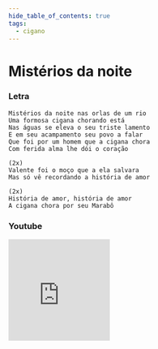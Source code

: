 ```yaml
---
hide_table_of_contents: true
tags:
  - cigano
---
```


# Mistérios da noite

### Letra

```text
Mistérios da noite nas orlas de um rio
Uma formosa cigana chorando está
Nas águas se eleva o seu triste lamento
E em seu acampamento seu povo a falar
Que foi por um homem que a cigana chora
Com ferida alma lhe dói o coração

(2x)
Valente foi o moço que a ela salvara
Mas só vê recordando a história de amor

(2x)
História de amor, história de amor
A cigana chora por seu Marabô
```

### Youtube

<iframe
  width="200"
  height="200"
  src="https://www.youtube.com/embed/dTidLjvEgw0"
  title="YouTube video player"
  frameborder="0"
  allow="accelerometer; autoplay; clipboard-write; encrypted-media; gyroscope; picture-in-picture; web-share"
  referrerpolicy="strict-origin-when-cross-origin"
  allowfullscreen
></iframe>
